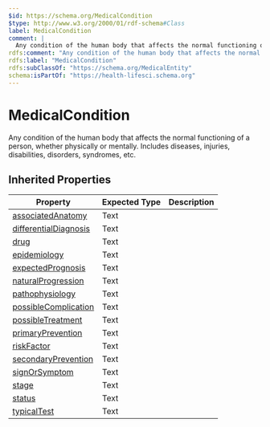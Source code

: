 ```yaml
---
$id: https://schema.org/MedicalCondition
$type: http://www.w3.org/2000/01/rdf-schema#Class
label: MedicalCondition
comment: |
  Any condition of the human body that affects the normal functioning of a person, whether physically or mentally. Includes diseases, injuries, disabilities, disorders, syndromes, etc.
rdfs:comment: "Any condition of the human body that affects the normal functioning of a person, whether physically or mentally. Includes diseases, injuries, disabilities, disorders, syndromes, etc."
rdfs:label: "MedicalCondition"
rdfs:subClassOf: "https://schema.org/MedicalEntity"
schema:isPartOf: "https://health-lifesci.schema.org"
---
```


# MedicalCondition

Any condition of the human body that affects the normal functioning of a person, whether physically or mentally. Includes diseases, injuries, disabilities, disorders, syndromes, etc.

## Inherited Properties

| Property | Expected Type | Description |
| --- | --- | --- |
| [associatedAnatomy](https://schema.org/associatedAnatomy) | Text |  |
| [differentialDiagnosis](https://schema.org/differentialDiagnosis) | Text |  |
| [drug](https://schema.org/drug) | Text |  |
| [epidemiology](https://schema.org/epidemiology) | Text |  |
| [expectedPrognosis](https://schema.org/expectedPrognosis) | Text |  |
| [naturalProgression](https://schema.org/naturalProgression) | Text |  |
| [pathophysiology](https://schema.org/pathophysiology) | Text |  |
| [possibleComplication](https://schema.org/possibleComplication) | Text |  |
| [possibleTreatment](https://schema.org/possibleTreatment) | Text |  |
| [primaryPrevention](https://schema.org/primaryPrevention) | Text |  |
| [riskFactor](https://schema.org/riskFactor) | Text |  |
| [secondaryPrevention](https://schema.org/secondaryPrevention) | Text |  |
| [signOrSymptom](https://schema.org/signOrSymptom) | Text |  |
| [stage](https://schema.org/stage) | Text |  |
| [status](https://schema.org/status) | Text |  |
| [typicalTest](https://schema.org/typicalTest) | Text |  |
